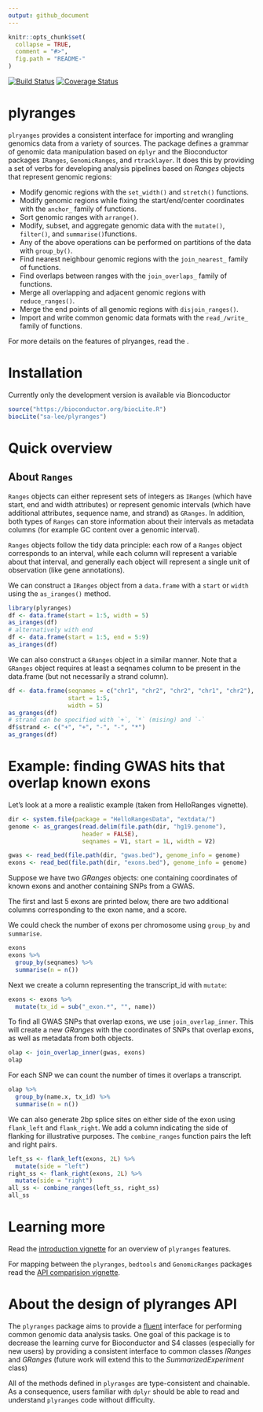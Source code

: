 ```yaml
---
output: github_document
---
```


<!-- README.md is generated from README.Rmd. Please edit that file -->

```r
knitr::opts_chunk$set(
  collapse = TRUE,
  comment = "#>",
  fig.path = "README-"
)
```
[![Build Status](https://travis-ci.org/sa-lee/plyranges.svg?branch=master)](https://travis-ci.org/sa-lee/plyranges)
[![Coverage Status](https://img.shields.io/codecov/c/github/sa-lee/plyranges/master.svg)](https://codecov.io/github/sa-lee/plyranges?branch=master)

# plyranges

`plryanges` provides a consistent interface for importing and
wrangling genomics data from a variety of sources. The package defines a grammar of genomic data  manipulation based on `dplyr` and the Bioconductor packages `IRanges`, `GenomicRanges`, and `rtracklayer`. It does this by providing a
set of verbs for developing analysis pipelines based on _Ranges_ objects
that represent genomic regions:

* Modify genomic regions with the `set_width()` and `stretch()` functions.
* Modify genomic regions while fixing the start/end/center coordinates with the `anchor_` family of functions.
* Sort genomic ranges with `arrange()`.
* Modify, subset, and aggregate genomic data with the `mutate()`, 
`filter()`, and `summarise()`functions.
* Any of the above operations can be performed on partitions of the
data with `group_by()`.
* Find nearest neighbour genomic regions with the `join_nearest_` family
of functions.
* Find overlaps between ranges with the `join_overlaps_` family of functions.
* Merge all overlapping and adjacent genomic regions with `reduce_ranges()`.
* Merge the end points of all genomic regions with `disjoin_ranges()`.
* Import and write common genomic data formats with the `read_/write_` family
of functions.

For more details on the features of plryanges, read the
[]().

# Installation

Currently only the development version is available via Bioncoductor
```r
source("https://bioconductor.org/biocLite.R")
biocLite("sa-lee/plyranges")
```

# Quick overview

## About `Ranges`

`Ranges` objects can either represent sets of integers as `IRanges`
(which have start, end and width attributes)
or represent genomic intervals (which have additional attributes, sequence name,
and strand) as `GRanges`. 
In addition, both types of `Ranges` can store information
about their intervals as metadata columns (for example GC content 
over a genomic interval). 

`Ranges` objects follow the tidy data principle: each row
of a `Ranges` object corresponds to an interval, while each column will represent
a variable about that interval, and generally each object will represent a
single unit of observation (like gene annotations). 

We can construct a `IRanges` object from a `data.frame` with a `start` or
`width` using the `as_iranges()` method.

```r
library(plyranges)
df <- data.frame(start = 1:5, width = 5)
as_iranges(df)
# alternatively with end
df <- data.frame(start = 1:5, end = 5:9)
as_iranges(df)
```

We can also construct a `GRanges` object in a similar manner. Note that
a `GRanges` object requires at least a seqnames column to be present in the
data.frame (but not necessarily a strand column). 

```r
df <- data.frame(seqnames = c("chr1", "chr2", "chr2", "chr1", "chr2"),
                 start = 1:5,
                 width = 5)
as_granges(df)
# strand can be specified with `+`, `*` (mising) and `-`
df$strand <- c("+", "+", "-", "-", "*")
as_granges(df)
```

# Example: finding GWAS hits that overlap known exons
Let's look at a more a realistic example (taken from HelloRanges vignette).

```r
dir <- system.file(package = "HelloRangesData", "extdata/")
genome <- as_granges(read.delim(file.path(dir, "hg19.genome"), 
                     header = FALSE),
                     seqnames = V1, start = 1L, width = V2)

gwas <- read_bed(file.path(dir, "gwas.bed"), genome_info = genome)
exons <- read_bed(file.path(dir, "exons.bed"), genome_info = genome)
```

Suppose we have two _GRanges_ objects: one containing coordinates of known exons
and another containing SNPs from a GWAS.

The first and last 5 exons are printed below, there are two additional
columns corresponding to the exon name, and a score.

We could check the number of exons per chromosome using `group_by` and
`summarise`.
```r
exons 
exons %>%
  group_by(seqnames) %>%
  summarise(n = n())
```

Next we create a column representing the transcript_id with `mutate`:

```r
exons <- exons %>%
  mutate(tx_id = sub("_exon.*", "", name))
```

To find all GWAS SNPs that overlap exons, we use `join_overlap_inner`. This
will create a new _GRanges_ with the coordinates of SNPs that overlap exons,
as well as metadata from both objects.

```r
olap <- join_overlap_inner(gwas, exons)
olap
```

For each SNP we can count the number of times it overlaps a transcript.

```r
olap %>%
  group_by(name.x, tx_id) %>%
  summarise(n = n())
```

We can also generate 2bp splice sites on either side of the exon
using `flank_left` and `flank_right`. We add a column indicating the side 
of flanking for illustrative purposes. The `combine_ranges` function pairs
the left and right pairs.

```r
left_ss <- flank_left(exons, 2L) %>%
  mutate(side = "left")
right_ss <- flank_right(exons, 2L) %>%
  mutate(side = "right")
all_ss <- combine_ranges(left_ss, right_ss)
all_ss
```

# Learning more

Read the [introduction vignette](https://sa-lee.github.io/plyranges/articles/an-introduction.html) for an overview of `plyranges` features. 



For mapping between the `plyranges`, `bedtools`
and `GenomicRanges` packages read the [API comparision vignette](https://sa-lee.github.io/plyranges/articles/comparision.html).


# About the design of plyranges API

The `plyranges` package aims to provide a 
[fluent](https://en.wikipedia.org/wiki/Fluent_interface) interface for 
performing common genomic data analysis tasks. One goal of this package is to 
decrease the learning curve for Bioconductor and S4 classes 
(especially for new users) by providing a consistent interface to 
common classes _IRanges_ and _GRanges_ 
(future work will extend this to the _SummarizedExperiment_  class)

All of the methods defined in `plyranges` are type-consistent and 
chainable. As a consequence, users familiar with 
`dplyr` should be able to read and understand `plyranges` code without 
difficulty.

